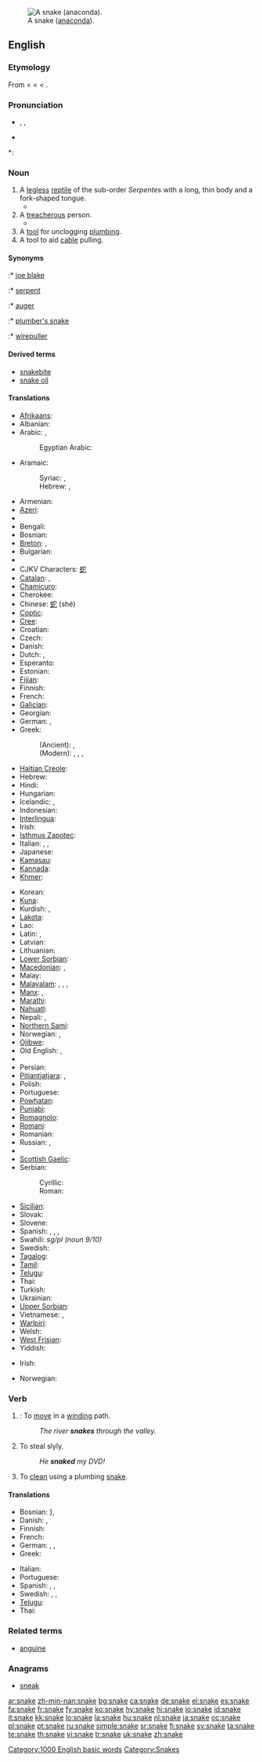 {{wikipedia}}
[[Image:Anaconda jaune 34.JPG|thumb|right|A snake ([[anaconda]]).]]
==English==

===Etymology===
From {{etyl|enm}} < {{etyl|ang}} {{term|snaca|lang=ang}} < {{proto|Germanic|snakon}} < {{proto|Indo-European|snag-||sneg-|to crawl; a creeping thing}}.

===Pronunciation===
* {{enPR|snāk}}, {{IPA|/sneɪk/}}, {{SAMPA|/sneIK/}}
* {{audio|en-us-snake.ogg|Audio (US)}}

*: {{rhymes|eɪk}}

===Noun===
{{en-noun}}

# A [[legless]] [[reptile]] of the sub-order ''Serpentes'' with a long, thin body and a fork-shaped tongue.
#* {{quote-book|1892|[[w:Oscar Wilde|Oscar Wilde]]|[[w:A House of Pomegranates|A House of Pomegranates]]||url=http://books.google.com/books?id=6sUVAAAAYAAJ|passage=The man writhed like a trampled '''snake''', and a red foam bubbled from his lips.}}
# A [[treacherous]] person.
#* {{quote-book|1838|[[w:Charles Dickens|Charles Dickens]]|[[w:Nicholas Nickleby|Nicholas Nickleby]]||url=http://books.google.com/books?id=rLs0AAAAMAAJ|passage=Mrs. Kenwigs was horror-stricken to think that she should ever have nourished in her bosom such a '''snake''', adder, viper, serpent, and base crocodile, as Henrietta Petowker.}}
# A [[tool]] for unclogging [[plumbing]].
# A tool to aid [[cable]] pulling.

====Synonyms====
{{sense|reptile}}
:* [[joe blake]]
:* [[serpent]]
{{sense|plumbing tool}}
:* [[auger]]
:* [[plumber's snake]]
{{sense|tool for cable pulling}}
:* [[wirepuller]]

====Derived terms====
* [[snakebite]]
* [[snake oil]]

====Translations====
{{trans-top|legless reptile}}
* [[Afrikaans]]: {{t+|af|slang|xs=Afrikaans}}
* Albanian: {{t-|sq|gjarpër|m|xs=Albanian}}
* Arabic: {{t|ar|ثعبان|ثُعْبَان|tr=θoaʕbáːn|sc=Arab|m}}, {{t|ar|ثعابين|ثَعَابِينُ|tr=θaʕabíːn|sc=Arab|p}}
*: Egyptian Arabic: {{t|arz|تعبان|m|sc=Arab|tr=ti3baan}}
* Aramaic:
*: Syriac: {{t|syc|ܚܘܝܐ|tr=khewyā, khewyo|sc=Syrc|m}}, {{t|syc|ܚܘܘܝܬܐ|tr=khwāwīthā, khwowītho|sc=Syrc|f}}
*: Hebrew: {{t|arc|חויא|tr=khewyā, khewyo|sc=Hebr|m}}, {{t|arc|חוויתא|sc=khwāwīthā, khwowītho|sc=Hebr|f}}
* Armenian: {{t+|hy|օձ|tr=òj|sc=Armn|xs=Armenian}}
* [[Azeri]]: {{t|az|ilan}}
* {{trreq|Basque}}
* Bengali: {{tø|bn|সাপ|tr=sāp|sc=Beng}}
* Bosnian: {{t-|bs|zmija|f}}
* [[Breton]]: {{t|br|naer|f}}, {{t|br|sarpant|m}}
* Bulgarian: {{t+|bg|змия|f|tr=zmija|sc=Cyrl}}
* {{trreq|Burmese}}
* CJKV Characters: [[蛇]]
* [[Catalan]]: {{t|ca|serp|f}}, {{t|ca|serpent|f}}
* [[Chamicuro]]: {{tø|ccc|sokopleye}}
* Cherokee: {{t-|chr|ᎢᎾᏛ|tr=inadv|sc=Cher|xs=Cherokee}}
* Chinese: [[蛇]] (shé)
* [[Coptic]]: {{tø|cop|ϩⲟϥ|tr=hof|sc=Copt}}
* [[Cree]]: {{t|cr|ᑭᓀᐱᐠ|tr=kinepik}}
* Croatian: {{t-|hr|zmija|f}}
* Czech: {{t-|cs|had|m}}
* Danish: {{t+|da|slange|c}}
* Dutch: {{t+|nl|slang|f}}, {{t+|nl|serpent|n}}
* Esperanto: {{t-|eo|serpento|xs=Esperanto}}
* Estonian: {{t+|et|madu}}
* [[Fijian]]: {{t|fj|gata}}
* Finnish: {{t+|fi|käärme}}
* French: {{t+|fr|serpent|m}}
* [[Galician]]: {{t|gl|serpe|f}}
* Georgian: {{t-|ka|გველი|tr=gveli|xs=Georgian}}
* German: {{t+|de|Schlange|f}}, {{t+|de|Wurm|m}} {{italbrac|poetic}}
* Greek:
*: (Ancient): {{t|grc|ὄφις|tr=óphis|sc=polytonic|m}}, {{t|grc|ἑρπετόν|tr=herpetón|sc=polytonic|n}}
*: (Modern): {{t|el|φίδι|tr=phídi|sc=Grek|n}}, {{t|el|όφις|tr=óphis|sc=Grek|m}}, {{t|el|ερπετό|tr=erpetó|sc=Grek|n}}, {{t|el|φείδι|tr=pheídi|sc=Grek|n}}
* [[Haitian Creole]]: {{tø|ht|koulèv}}
* Hebrew: {{t-|he|נחש|m|tr=nakhaš|sc=Hebr}}
* Hindi: {{t+|hi|साँप|tr=sãp|sc=Deva|xs=Hindi}}
* Hungarian: {{t+|hu|kígyó}}
* Icelandic: {{t+|is|snákur|m}}, {{t+|is|slanga|f}}
* Indonesian: {{t+|id|ular|xs=Indonesian}}
* [[Interlingua]]: {{t|ia|serpente}}
* Irish: {{t-|ga|nathair|f|xs=Irish}}
* [[Isthmus Zapotec]]: {{t|zai|beendaʼ}}
* Italian: {{t+|it|serpente|m}}, {{t+|it|serpe|f}}, {{t-|it|biscia|f}}
* Japanese: {{t|ja|蛇|tr=[[へび]], hébi|sc=Jpan}}
* [[Kamasau]]: {{t|kms|ghati}}
* [[Kannada]]: {{t|kn|ಹಾವು|tr=haavu|sc=Knda}}
* [[Khmer]]: {{t|km|ពស់|tr=bpūah|sc=Khmr}}
{{trans-mid}}
* Korean: {{t|ko|뱀|tr=baem}}
* [[Kuna]]: {{t|cuk|naibe}}
* Kurdish: {{t+|ku|mar}}, {{t-|ku|مار|sc=ku-Arab}}
* [[Lakota]]: {{t|lkt|zuzeca}}
* Lao: {{t+|lo|ງູ|tr=nguu|sc=Laoo|xs=Lao}}
* Latin: {{t+|la|anguis|m}} {{t+|la|serpens|m|f|alt=serpēns}}, {{t-|la|vipera|f}}
* Latvian: {{t-|lv|čūska|f|xs=Latvian}}
* Lithuanian: {{t+|lt|gyvatė|f|xs=Lithuanian}}
* [[Lower Sorbian]]: {{t|dsb|had|m}}
* [[Macedonian]]: {{t|mk|змија|f}},  {{t|mk|змија|f|tr=zmíja|sc=Cyrl}}
* Malay: {{t+|ms|ular|xs=Malay}}
* [[Malayalam]]: {{t|ml|പാന്പ്|sc=Mlym}}, {{t|ml|സര്‍പ്പം|sc=Mlym}}, {{t|ml|പന്നഗം|sc=Mlym}}, {{t|ml|ഉരഗം|sc=Mlym}}
* [[Manx]]: {{t-|gv|aarnieu|xs=Manx}}, {{t-|gv|ardnieu|xs=Manx}}
* [[Marathi]]: {{t|mr|साप|tr=sāp|sc=Deva}}
* [[Nahuatl]]: {{t|nah|coatl}}
* Nepali: {{t|ne|साँप|tr=sām̐pa|sc=Deva}}, {{t|ne|साप|tr=saapa|sc=Deva}}
* [[Northern Sami]]: {{t|se|gearpmaš}}
* Norwegian: {{t+|no|slange|m}}, {{t-|no|orm|m}}
* [[Ojibwe]]: {{t|oj|ᑭᓀᐱᒃ|tr=ginebig}}
* Old English: {{t-|ang|snaca|m|xs=Old English}}, {{t-|ang|wyrm|m|xs=Old English}}
* {{trreq|Oriya}}
* Persian: {{t|fa|مار|tr=mār|sc=fa-Arab}}
* [[Pitjantjatjara]]: {{t|pjt|liru}}, {{t|pjt|wami}}
* Polish: {{t+|pl|wąż|m}}
* Portuguese: {{t+|pt|serpente|f}}
* [[Powhatan]]: {{t|pim|askok}}
* [[Punjabi]]: {{t|pa|ਸੱਪ|tr=sapp|sc=Deva}}
* [[Romagnolo]]: {{t|rgn|bìssa}}
* [[Romani]]: {{t|rom|sap}}
* Romanian: {{t+|ro|şarpe|m}}
* Russian: {{t|ru|змея|tr=zmejá|sc=Cyrl|f}}, {{t|ru|змеи|tr=zméi|sc=Cyrl|p}}
* {{trreq|Sanskrit}}
* [[Scottish Gaelic]]: {{t|gd|nathair|f}}
* Serbian:
*: Cyrillic: {{t|sr|змија|sc=Cyrl|f}}
*: Roman: {{t|sr|zmija|f}}
* [[Sicilian]]: {{t-|scn|serpenti|m|xs=Sicilian}}
* Slovak: {{t-|sk|had|m}}
* Slovene: {{t+|sl|kača|f}}
* Spanish: {{t|es|serpiente|f}}, {{t|es|culebra|f}}, {{t|es|sierpe}} {{italbrac|archaic}}, {{t|es|víbora}} {{italbrac|colloquial|Mexico}}
* Swahili: {{t|sw|tnyoka}} ''sg/pl (noun 9/10)''
* Swedish: {{t+|sv|orm|c}}
* [[Tagalog]]: {{t|tl|ahas}}
* [[Tamil]]: {{t|ta|பாம்பு|tr=pAmbu|sc=Taml}}
* [[Telugu]]: {{t|te|పాము|tr=paamu|sc=Telu}}
* Thai: {{t-|th|งู|sc=Thai|xs=Thai}}
* Turkish: {{t+|tr|yılan}}
* Ukrainian: {{t-|uk|змія|f|tr=zmijá|sc=Cyrl|xs=Ukrainian}}
* [[Upper Sorbian]]: {{t|hsb|wuž|m}}
* Vietnamese: {{t+|vi|xà|xs=Vietnamese}}, {{t+|vi|rắn|xs=Vietnamese}}
* [[Warlpiri]]: {{t|wbp|warna}}
* Welsh: {{t|cy|neidr|f}}
* [[West Frisian]]: {{t-|fy|slange|xs=West Frisian}}
* Yiddish: {{t|yi|שלאַנג|tr=shlang|sc=Hebr|f}}
{{trans-bottom}}

{{trans-top|treacherous person}}
* Irish: {{t-|ga|nathair|f|xs=Irish}}
{{trans-mid}}
{{trans-bottom}}

{{trans-top|plumbing tool}}
* Norwegian: {{t|no|stakefjær|c}}
{{trans-mid}}
{{trans-bottom}}

===Verb===
{{en-verb|snak|ing}}

# {{intransitive}}: To [[move]] in a [[wind]]ing path.
#: ''The river '''snakes''' through the valley.''
# {{context|transitive|AU|slang}} To steal slyly.
#: ''He '''snaked''' my DVD!''
# {{transitive}} To [[clean]] using a plumbing [[snake]].

====Translations====
{{trans-top|to move in a winding path}}
* Bosnian: {{t|bs|vijugati se}}}, {{t|bs|izvijati se}}
* Danish: {{t-|da|sno}}, {{t+|da|slange}}
* Finnish: {{t-|fi|kiemurrella}}
* French: {{t+|fr|serpenter}}
* German: {{t|de|winden}}, {{t|de|sich winden}}, {{t|de|schlängeln}}
* Greek: {{t+|el|ελίσσομαι|tr=elisome|sc=Grek}}
{{trans-mid}}
* Italian: {{t-|it|serpeggiare}}
* Portuguese: {{t-|pt|serpentear}}
* Spanish: {{t|es|culebrear}}, {{t|es|serpentear}}, {{t|es|hacer culebra}}
* Swedish: {{t|sv|slingra}}, {{t|sv|slingra sig}}, {{t|sv|vindla}}
* [[Telugu]]: {{t|te|మెలికలు తిరుగు|tr=melikalu tirugu|sc=Telu}}
* Thai: {{t|th|เลื้อย|sc=Thai}}
{{trans-bottom}}

===Related terms===
* [[anguine]]

===Anagrams===
* [[sneak]]

[[Category:1000 English basic words]]
[[Category:Snakes]]

[[ar:snake]]
[[zh-min-nan:snake]]
[[bg:snake]]
[[ca:snake]]
[[de:snake]]
[[el:snake]]
[[es:snake]]
[[fa:snake]]
[[fr:snake]]
[[fy:snake]]
[[ko:snake]]
[[hy:snake]]
[[hi:snake]]
[[io:snake]]
[[id:snake]]
[[it:snake]]
[[kk:snake]]
[[lo:snake]]
[[la:snake]]
[[hu:snake]]
[[nl:snake]]
[[ja:snake]]
[[oc:snake]]
[[pl:snake]]
[[pt:snake]]
[[ru:snake]]
[[simple:snake]]
[[sr:snake]]
[[fi:snake]]
[[sv:snake]]
[[ta:snake]]
[[te:snake]]
[[th:snake]]
[[vi:snake]]
[[tr:snake]]
[[uk:snake]]
[[zh:snake]]